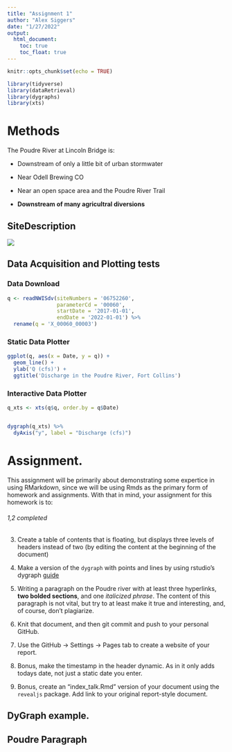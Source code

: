 ```yaml
---
title: "Assignment 1"
author: "Alex Siggers"
date: "1/27/2022"
output:
  html_document:
    toc: true
    toc_float: true
---
```


```r
knitr::opts_chunk$set(echo = TRUE)

library(tidyverse)
library(dataRetrieval)
library(dygraphs)
library(xts)
```


# Methods

The Poudre River at Lincoln Bridge is:

  - Downstream of only a little bit of urban stormwater

  - Near Odell Brewing CO
  
  - Near an open space area and the Poudre River Trail
  
  - **Downstream of many agricultral diversions**


## SiteDescription

![](https://waterdata.usgs.gov/nwisweb/local/state/co/text/pics/06752260big.jpg)


## Data Acquisition and Plotting tests

### Data Download


```r

q <- readNWISdv(siteNumbers = '06752260',
                parameterCd = '00060',
                startDate = '2017-01-01',
                endDate = '2022-01-01') %>%
  rename(q = 'X_00060_00003')


```



### Static Data Plotter


```r

ggplot(q, aes(x = Date, y = q)) + 
  geom_line() + 
  ylab('Q (cfs)') + 
  ggtitle('Discharge in the Poudre River, Fort Collins')

```


### Interactive Data Plotter


```r

q_xts <- xts(q$q, order.by = q$Date)


dygraph(q_xts) %>%
  dyAxis("y", label = "Discharge (cfs)") 
```



# Assignment. 


This assignment will be primarily about demonstrating some expertice in using
RMarkdown, since we will be using Rmds as the primary form of homework and 
assignments. With that in mind, your assignment for this homework is to:

###### 1,2 completed ######

3) Create a table of contents that is floating, but displays three levels of
headers instead of two (by editing the content at the beginning of the document)

4) Make a version of the `dygraph` with points and lines by using rstudio's
dygraph [guide](https://rstudio.github.io/dygraphs/)

5) Writing a paragraph on the Poudre river with at least three hyperlinks,
**two bolded sections**, and one *italicized phrase*. The content of this paragraph
is not vital, but try to at least make it true and interesting, and, of course,
don't plagiarize. 

6) Knit that document, and then git commit and push to your personal GitHub.

7) Use the GitHub -> Settings -> Pages tab to create a website of your report.

8) Bonus, make the timestamp in the header dynamic. As in it only adds
todays date, not just a static date you enter. 

9) Bonus, create an "index_talk.Rmd" version of your document using the
`revealjs` package. Add link to your original report-style document. 




## DyGraph example. 


## Poudre Paragraph



